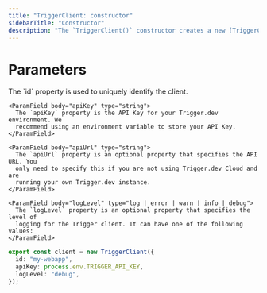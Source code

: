 ```yaml
---
title: "TriggerClient: constructor"
sidebarTitle: "Constructor"
description: "The `TriggerClient()` constructor creates a new [TriggerClient](/sdk/triggerclient) object."
---
```


# Parameters

<ParamField body="options" type="object" required>
  <Expandable title="properties" defaultOpen>
    <ParamField body="id" type="string" required>
      The `id` property is used to uniquely identify the client.
    </ParamField>

    <ParamField body="apiKey" type="string">
      The `apiKey` property is the API Key for your Trigger.dev environment. We
      recommend using an environment variable to store your API Key.
    </ParamField>

    <ParamField body="apiUrl" type="string">
      The `apiUrl` property is an optional property that specifies the API URL. You
      only need to specify this if you are not using Trigger.dev Cloud and are
      running your own Trigger.dev instance.
    </ParamField>

    <ParamField body="logLevel" type="log | error | warn | info | debug">
      The `logLevel` property is an optional property that specifies the level of
      logging for the Trigger client. It can have one of the following values:
    </ParamField>

  </Expandable>
</ParamField>

<RequestExample>

```ts Example
export const client = new TriggerClient({
  id: "my-webapp",
  apiKey: process.env.TRIGGER_API_KEY,
  logLevel: "debug",
});
```

</RequestExample>
